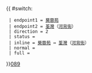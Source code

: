 {{ #switch: {{{format|}}}
  | endpoint1 = [[葵蓉苑]]
  | endpoint2 = [[荃灣]]（[[河背街]]）
  | direction = 2
  | status = 
  | inline = [[葵蓉苑]] ↔ [[荃灣]]（[[河背街]]）
  | normal =
  | full =
}}<noinclude>[[category:新界專線小巴路線模板|089]]</noinclude>